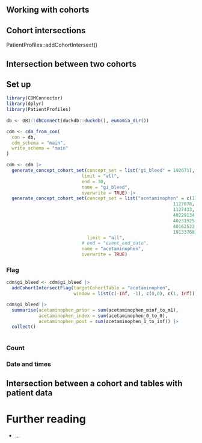 ## Working with cohorts

## Cohort intersections

PatientProfiles::addCohortIntersect()

## Intersection between two cohorts

## Set up

```r
library(CDMConnector)
library(dplyr)
library(PatientProfiles)
        
db <- DBI::dbConnect(duckdb::duckdb(), eunomia_dir())

cdm <- cdm_from_con(
  con = db,
  cdm_schema = "main",
  write_schema = "main"
)

cdm <- cdm |> 
  generate_concept_cohort_set(concept_set = list("gi_bleed" = 192671), 
                            limit = "all", 
                            end = 30,
                            name = "gi_bleed",
                            overwrite = TRUE) |> 
  generate_concept_cohort_set(concept_set = list("acetaminophen" = c(1125315,
                                                              1127078,
                                                              1127433,
                                                              40229134,
                                                              40231925,
                                                              40162522,
                                                              19133768)), 
                              limit = "all", 
                            # end = "event_end_date",
                            name = "acetaminophen",
                            overwrite = TRUE)
```

### Flag

```r
cdm$gi_bleed <- cdm$gi_bleed |> 
  addCohortIntersectFlag(targetCohortTable = "acetaminophen",
                         window = list(c(-Inf, -1), c(0,0), c(1, Inf)))

cdm$gi_bleed |> 
  summarise(acetaminophen_prior = sum(acetaminophen_minf_to_m1), 
            acetaminophen_index = sum(acetaminophen_0_to_0),
            acetaminophen_post = sum(acetaminophen_1_to_inf)) |> 
  collect()
  
```

### Count

### Date and times

## Intersection between a cohort and tables with patient data


# Further reading

-   ...